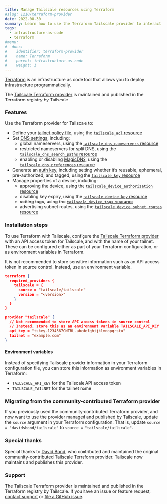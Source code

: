 ```yaml
---
title: Manage Tailscale resources using Terraform
#slug: 1210/terraform-provider
date: 2022-08-30
summary: Learn how to use the Terraform Tailscale provider to interact with the Tailscale API.
tags:
  - infrastructure-as-code
  - terraform
#menu:
#  docs:
#    identifier: terraform-provider
#    name: Terraform
#    parent: infrastructure-as-code
#    weight: 1
---
```


[Terraform][terraform] is an infrastructure as code tool that allows you to deploy infrastructure programmatically.

The [Tailscale Terraform provider][terraform-provider-registry] is maintained and published in the Terraform registry by Tailscale.

### Features

Use the Terraform provider for Tailscale to:

- Define your [tailnet policy file][acls], using the [`tailscale_acl` resource][acl-resource]
- Set [DNS settings][dns], including:
  - global nameservers, using the [`tailscale_dns_nameservers` resource][dns-nameservers-resource]
  - restricted nameservers for split DNS, using the [`tailscale_dns_search_paths` resource][dns-search-paths-resource]
  - enabling or disabling [MagicDNS][magicdns], using the
    [`tailscale_dns_preferences` resource][dns-preferences-resource]
- Generate an [auth key][auth-key], including setting whether it’s reusable, ephemeral, pre-authorized, and tagged,
  using the [`tailscale_key` resource][key-resource]
- Manage properties of a device, including:
  - approving the device, using the [`tailscale_device_authorization` resource][device-authorization-resource]
  - disabling key expiry, using the [`tailscale_device_key` resource][device-key-resource]
  - setting tags, using the [`tailscale_device_tags` resource][device-tags-resource]
  - advertising subnet routes, using the [`tailscale_device_subnet_routes` resource][device-subnet-routes-resource]

### Installation steps

To use Terraform with Tailscale, configure the
[Tailscale Terraform provider][terraform-provider-registry] with an API access token for Tailscale, and with the name
of your tailnet. These can be configured either as part of your Terraform configuration, or as environment variables in Terraform.

<Note>
  It is not recommended to store sensitive information such as an API access token in source
  control. Instead, use an environment variable.
</Note>

```json
terraform {
  required_providers {
    tailscale = {
      source = "tailscale/tailscale"
      version = "<version>"
    }
  }
}

provider "tailscale" {
  // Not recommended to store API access tokens in source control
  // Instead, store this as an environment variable TAILSCALE_API_KEY
  api_key = "tskey-1234567CNTRL-abcdefghijklmnopqrstu"
  tailnet = "example.com"
}
```

#### Environment variables

Instead of specifying Tailscale provider information in your Terraform configuration file, you can store this information as environment variables in Terraform:

- `TAILSCALE_API_KEY` for the Tailscale API access token
- `TAILSCALE_TAILNET` for the tailnet name

### Migrating from the community-contributed Terraform provider

If you previously used the community-contributed Terraform provider, and now want to use the provider
managed and published by Tailscale, update the `source` argument in your Terraform configuration. That is, update
`source = "davidsbond/tailscale"` to `source = "tailscale/tailscale"`.

### Special thanks

Special thanks to [David Bond][david-bond], who contributed and maintained the original community-contributed Tailscale Terraform provider. Tailscale now maintains and publishes this provider.

### Support

The Tailscale Terraform provider is maintained and published in the Terraform registry by Tailscale.
If you have an issue or feature request, [contact support][support] or [file a GitHub issue][github-issue].

[acl-resource]: https://registry.terraform.io/providers/tailscale/tailscale/latest/docs/resources/acl
[acls]: /kb/1018/acls/
[api]: /kb/1101/api/
[auth-key]: /kb/1085/auth-keys/
[david-bond]: https://github.com/davidsbond
[device-authorization-resource]: https://registry.terraform.io/providers/tailscale/tailscale/latest/docs/resources/device_authorization
[device-key-resource]: https://registry.terraform.io/providers/tailscale/tailscale/latest/docs/resources/device_key
[device-subnet-routes-resource]: https://registry.terraform.io/providers/tailscale/tailscale/latest/docs/resources/device_subnet_routes
[device-tags-resource]: https://registry.terraform.io/providers/tailscale/tailscale/latest/docs/resources/device_tags
[dns-nameservers-resource]: https://registry.terraform.io/providers/tailscale/tailscale/latest/docs/resources/dns_nameservers
[dns-preferences-resource]: https://registry.terraform.io/providers/tailscale/tailscale/latest/docs/resources/dns_preferences
[dns-search-paths-resource]: https://registry.terraform.io/providers/tailscale/tailscale/latest/docs/resources/dns_search_paths
[dns]: /kb/1054/dns/
[github-issue]: https://github.com/tailscale/terraform-provider-tailscale/issues
[key-resource]: https://registry.terraform.io/providers/tailscale/tailscale/latest/docs/resources/tailnet_key
[magicdns]: /kb/1081/magicdns/
[support]: /contact/support/
[terraform-provider-registry]: https://registry.terraform.io/providers/tailscale/tailscale/latest
[terraform]: https://www.terraform.io/
